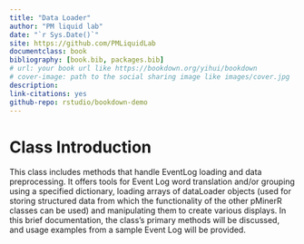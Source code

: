 ```yaml
--- 
title: "Data Loader"
author: "PM liquid lab"
date: "`r Sys.Date()`"
site: https://github.com/PMLiquidLab
documentclass: book
bibliography: [book.bib, packages.bib]
# url: your book url like https://bookdown.org/yihui/bookdown
# cover-image: path to the social sharing image like images/cover.jpg
description: 
link-citations: yes
github-repo: rstudio/bookdown-demo
---
```


# Class Introduction

This class includes methods that handle EventLog loading and data preprocessing.
It offers tools for Event Log word translation and/or grouping using a specified dictionary, loading arrays of dataLoader objects (used for storing structured data from which the functionality of the other pMinerR classes can be used) and manipulating them to create various displays.
In this brief documentation, the class's primary methods will be discussed, and usage examples from a sample Event Log will be provided.


